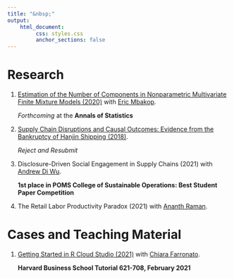 ```yaml
---
title: "&nbsp;"
output: 
    html_document:
         css: styles.css
         anchor_sections: false
---
```


<!-- Global site tag (gtag.js) - Google Analytics -->
<script async src="https://www.googletagmanager.com/gtag/js?id=UA-165847699-1"></script>
<script>
  window.dataLayer = window.dataLayer || [];
  function gtag(){dataLayer.push(arguments);}
  gtag('js', new Date());

  gtag('config', 'UA-165847699-1');
</script>


<link rel="stylesheet" href="styles.css" type="text/css">

# Research

1. [Estimation of the Number of Components in Nonparametric Multivariate Finite Mixture Models (2020)](https://www.dropbox.com/s/cxkmkbzp9b1azke/paper_draft_jun_2020.pdf?dl=0) with [Eric Mbakop](https://wpsites.ucalgary.ca/eric-mbakop/).

    *Forthcoming* at the  **Annals of Statistics** 
    
2. [Supply Chain Disruptions and Causal Outcomes: Evidence from the Bankruptcy of Hanjin Shipping (2018) ](https://papers.ssrn.com/sol3/papers.cfm?abstract_id=3293272).
    
      *Reject and Resubmit* 
  
3. Disclosure-Driven Social Engagement in Supply Chains (2021) with [Andrew Di Wu](https://sites.google.com/site/diandrewwu/).
    
      **1st place in POMS College of Sustainable Operations: Best Student Paper Competition**
      
4. The Retail Labor Productivity Paradox (2021) with [Ananth Raman](https://www.hbs.edu/faculty/Pages/profile.aspx?facId=6534).



# Cases and Teaching Material

1. [Getting Started in R Cloud Studio (2021)](https://www.hbs.edu/faculty/Pages/item.aspx?num=59552) with [Chiara Farronato](https://www.hbs.edu/faculty/Pages/profile.aspx?facId=775022).

   **Harvard Business School Tutorial 621-708, February 2021**